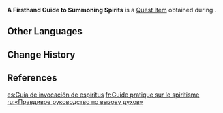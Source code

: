 {{Item Infobox
|id           = 101698
|image        = Item A Firsthand Guide to Summoning Spirits.png
|type         = Quest Items
|memento      = Yes
|description  = A light novel that has been popular in Inazuma lately. It contains all manner of bizarre tales involving ancient youkai.
|source1      = [[Mysterious Urban Legend]]
}}
'''A Firsthand Guide to Summoning Spirits''' is a [[Quest Item]] obtained during {{Quest|Mysterious Urban Legend}}.

==Other Languages==
{{Other Languages
|en      = A Firsthand Guide to Summoning Spirits
|zhs     = 《真实探灵笔记》
|zhs_rm  = “Zhēnshí Tànlíng Bǐjì”
|zht     = 《真實探靈筆記》
|zht_rm  = “Zhēnshí Tànlíng Bǐjì”
|zh_tl   = "True Visiting Spirit Notes"
|ja      = 『真正探霊筆記』
|ja_rm   = "Shinsei Tanrei Hikki"<ref>{{Ref/Quest|Mysterious Urban Legend|note=Japanese Voice-Over}}</ref>
|ja_tl   = "Authentic Notes on Spirit Summoning"
|ko      = 《혼령 소환 가이드》
|ko_rm   = "Honryeong Sohwan Ga'ideu"
|ko_tl   = "Spirit Summon Guide"
|es      = Guía de invocación de espíritus
|es_tl   = Spirit invocation guide
|fr      = Guide pratique sur le spiritisme
|fr_tl   = Handy Guide About Spiritism
|ru      = «Правдивое руководство по вызову духов»
|ru_tl   = "A True Guide to Summoning Spirits"
|th      = "คู่มืออัญเชิญวิญญาณ"
|th_rm   = "Khu-mue An-choen Winyan"
|th_tl   = "A Guide to Summoning Spirits"
|vi      = Ký Sự Gọi Hồn
|vi_tl   = Spirit Summoning Chronicle
|de      = „Ein Leitfaden zur Geisterbeschwörung aus erster Hand“
|de_tl   = "A Firsthand Guideline to Summoning Ghosts"
|id      = Buku Panduan Memanggil Roh
|id_tl   = Guidebook of Summoning Spirits
|pt      = "Guia em Primeira Mão para Evocar Espíritos"
|pt_tl   = "Firsthand Guide to Summon Spirits"
|tr      = İşin Uzmanından Ruh Çağırma Rehberi
|tr_tl   = An Expert's Guide to Conjuration
|it      = Guida all'evocazione degli spiriti
|it_tl   = Guide to Spirits' Summoning
}}

==Change History==
{{Change History|2.5}}

==References==
{{Reflist}}

[[es:Guía de invocación de espíritus]]
[[fr:Guide pratique sur le spiritisme]]
[[ru:«Правдивое руководство по вызову духов»]]